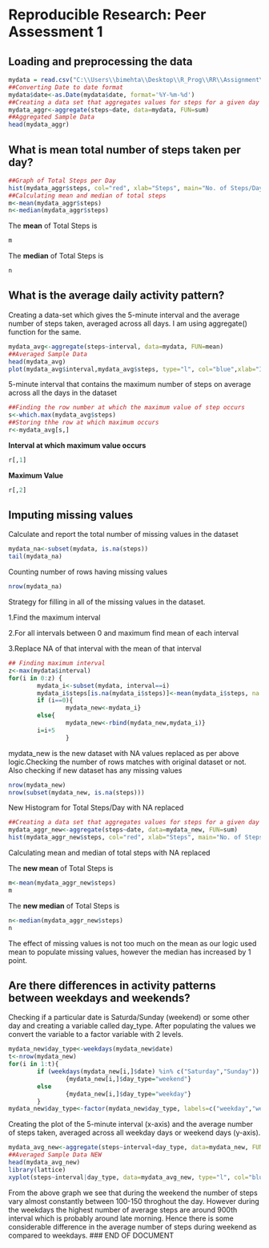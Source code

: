 <!-- Make sure that the knitr package is installed and loaded. -->
<!-- For more info on the package options see http://yihui.name/knitr/options -->

<!-- Replace below with the title of your project -->
# Reproducible Research: Peer Assessment 1
## Loading and preprocessing the data
<!-- Enter the code required to load your data in the space below. The data will be loaded but the line of code won't show up in your write up (echo=FALSE) in order to save space-->
```r
mydata = read.csv("C:\\Users\\bimehta\\Desktop\\R_Prog\\RR\\Assignment\\activity.csv");
##Converting Date to date format
mydata$date<-as.Date(mydata$date, format='%Y-%m-%d')
##Creating a data set that aggregates values for steps for a given day
mydata_aggr<-aggregate(steps~date, data=mydata, FUN=sum)
##Aggregated Sample Data
head(mydata_aggr)
```

<!-- In the remainder of the document, add R code chunks as needed -->

## What is mean total number of steps taken per day?
```r
##Graph of Total Steps per Day
hist(mydata_aggr$steps, col="red", xlab="Steps", main="No. of Steps/Day")
##Calculating mean and median of total steps
m<-mean(mydata_aggr$steps)
n<-median(mydata_aggr$steps)
```
The **mean** of Total Steps is
```r
m
```
The **median** of Total Steps is
```r
n
```
## What is the average daily activity pattern?
Creating a data-set which gives the 5-minute interval and the average number of steps taken, averaged across all days. I am using aggregate() function for the same.
```r
mydata_avg<-aggregate(steps~interval, data=mydata, FUN=mean)
##Averaged Sample Data
head(mydata_avg)
plot(mydata_avg$interval,mydata_avg$steps, type="l", col="blue",xlab="Interval", ylab="Average Steps/Day")
```
5-minute interval that contains the maximum number of steps on average across all the days in the dataset
```r
##Finding the row number at which the maximum value of step occurs
s<-which.max(mydata_avg$steps)
##Storing thhe row at which maximum occurs
r<-mydata_avg[s,]
```
**Interval at which maximum value occurs**
```r
r[,1]
```
**Maximum Value**

```r
r[,2]
```
## Imputing missing values

Calculate and report the total number of missing values in the dataset
```r
mydata_na<-subset(mydata, is.na(steps))
tail(mydata_na)
```
Counting number of rows having missing values
```r
nrow(mydata_na)
```
Strategy for filling in all of the missing values in the dataset.

1.Find the maximum interval

2.For all intervals between 0 and maximum find mean of each interval

3.Replace NA of that interval with the mean of that interval
```r
## Finding maximum interval
z<-max(mydata$interval)
for(i in 0:z) {
        mydata_i<-subset(mydata, interval==i)
        mydata_i$steps[is.na(mydata_i$steps)]<-mean(mydata_i$steps, na.rm=TRUE)
        if (i==0){
                mydata_new<-mydata_i}
        else{
                mydata_new<-rbind(mydata_new,mydata_i)}
        i=i+5
                }
```
mydata_new is the new dataset with NA values replaced as per above logic.Checking the number of rows matches with original dataset or not. Also checking if new dataset has any missing values
```r
nrow(mydata_new)
nrow(subset(mydata_new, is.na(steps)))
```
New Histogram for Total Steps/Day with NA replaced
```r
##Creating a data set that aggregates values for steps for a given day
mydata_aggr_new<-aggregate(steps~date, data=mydata_new, FUN=sum)
hist(mydata_aggr_new$steps, col="red", xlab="Steps", main="No. of Steps/Day")
```
Calculating mean and median of total steps with NA replaced

The **new mean** of Total Steps is

```r
m<-mean(mydata_aggr_new$steps)
m
```
The **new median** of Total Steps is
```r
n<-median(mydata_aggr_new$steps)
n
```
The effect of missing values is not too much on the mean as our logic used mean to populate missing values, however the median has increased by 1 point.

## Are there differences in activity patterns between weekdays and weekends?
Checking if a particular date is Saturda/Sunday (weekend) or some other day and creating a variable called day_type.
After populating the values we convert the variable to a factor variable with 2 levels.
```r
mydata_new$day_type<-weekdays(mydata_new$date)
t<-nrow(mydata_new)
for(i in 1:t){
        if (weekdays(mydata_new[i,]$date) %in% c("Saturday","Sunday"))
                {mydata_new[i,]$day_type="weekend"} 
        else 
                {mydata_new[i,]$day_type="weekday"}
        }
mydata_new$day_type<-factor(mydata_new$day_type, labels=c("weekday","weekend"))
```
Creating the plot of the 5-minute interval (x-axis) and the average number of steps taken, averaged across all weekday days or weekend days (y-axis).
```r
mydata_avg_new<-aggregate(steps~interval+day_type, data=mydata_new, FUN=mean)
##Averaged Sample Data NEW
head(mydata_avg_new)
library(lattice)
xyplot(steps~interval|day_type, data=mydata_avg_new, type="l", col="blue",xlab="Interval", ylab="Average Steps/Day", layout=c(1,2))
```
From the above graph we see that during the weekend the number of steps vary almost constantly between 100-150 throghout the day. However during the weekdays the highest number of average steps are around 900th interval which is probably around late morning.
Hence there is some considerable difference in the average number of steps during weekend as compared to weekdays.
### END OF DOCUMENT


